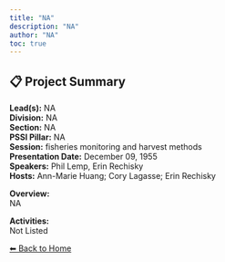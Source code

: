 ```yaml
---
title: "NA"
description: "NA"
author: "NA"
toc: true
---
```


## 📋 Project Summary

**Lead(s):** NA  
**Division:** NA  
**Section:** NA  
**PSSI Pillar:** NA  
**Session:** fisheries monitoring and harvest methods  
**Presentation Date:** December 09, 1955  
**Speakers:** Phil Lemp, Erin Rechisky  
**Hosts:** Ann-Marie Huang; Cory Lagasse; Erin Rechisky  

**Overview:**  
NA   

**Activities:**  
Not Listed

[⬅ Back to Home](../index.qmd)
